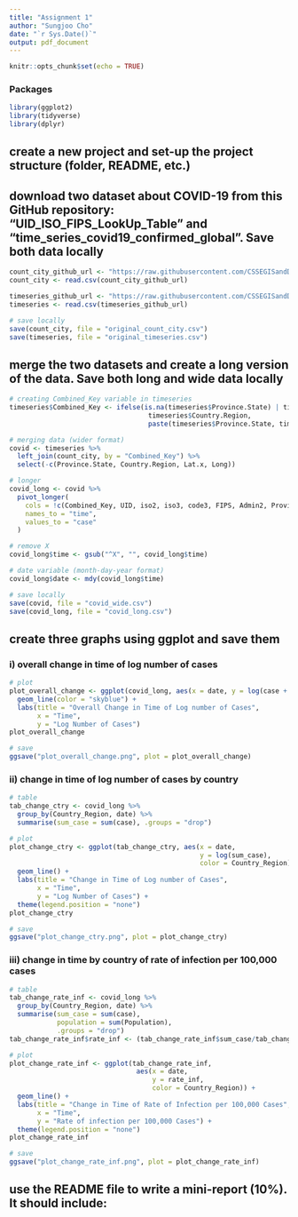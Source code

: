 ```yaml
---
title: "Assignment 1"
author: "Sungjoo Cho"
date: "`r Sys.Date()`"
output: pdf_document
---
```


```r
knitr::opts_chunk$set(echo = TRUE)
```

### Packages
```r
library(ggplot2)
library(tidyverse)
library(dplyr)
```

## create a new project and set-up the project structure (folder, README, etc.)


## download two dataset about COVID-19 from this GitHub repository: “UID_ISO_FIPS_LookUp_Table” and “time_series_covid19_confirmed_global”. Save both data locally

```r
count_city_github_url <- "https://raw.githubusercontent.com/CSSEGISandData/COVID-19/master/csse_covid_19_data/UID_ISO_FIPS_LookUp_Table.csv?raw=true"
count_city <- read.csv(count_city_github_url)

timeseries_github_url <- "https://raw.githubusercontent.com/CSSEGISandData/COVID-19/master/csse_covid_19_data/csse_covid_19_time_series/time_series_covid19_confirmed_global.csv?raw=true"
timeseries <- read.csv(timeseries_github_url)

# save locally
save(count_city, file = "original_count_city.csv")
save(timeseries, file = "original_timeseries.csv")
```


## merge the two datasets and create a long version of the data. Save both long and wide data locally

```r
# creating Combined_Key variable in timeseries
timeseries$Combined_Key <- ifelse(is.na(timeseries$Province.State) | timeseries$Province.State == "",
                                   timeseries$Country.Region,
                                   paste(timeseries$Province.State, timeseries$Country.Region, sep = ", "))

# merging data (wider format)
covid <- timeseries %>%
  left_join(count_city, by = "Combined_Key") %>%
  select(-c(Province.State, Country.Region, Lat.x, Long))

# longer  
covid_long <- covid %>%
  pivot_longer(
    cols = !c(Combined_Key, UID, iso2, iso3, code3, FIPS, Admin2, Province_State, Country_Region, Lat.y, Long_, Population),
    names_to = "time",
    values_to = "case"
  )

# remove X
covid_long$time <- gsub("^X", "", covid_long$time)

# date variable (month-day-year format)
covid_long$date <- mdy(covid_long$time)

# save locally
save(covid, file = "covid_wide.csv")
save(covid_long, file = "covid_long.csv")
```


## create three graphs using ggplot and save them

### i) overall change in time of log number of cases
```r
# plot
plot_overall_change <- ggplot(covid_long, aes(x = date, y = log(case + 1))) +
  geom_line(color = "skyblue") +
  labs(title = "Overall Change in Time of Log number of Cases",
       x = "Time", 
       y = "Log Number of Cases")
plot_overall_change  

# save
ggsave("plot_overall_change.png", plot = plot_overall_change)
```

### ii) change in time of log number of cases by country
```r
# table
tab_change_ctry <- covid_long %>%
  group_by(Country_Region, date) %>%
  summarise(sum_case = sum(case), .groups = "drop")

# plot
plot_change_ctry <- ggplot(tab_change_ctry, aes(x = date, 
                                                y = log(sum_case), 
                                                color = Country_Region)) +
  geom_line() +
  labs(title = "Change in Time of Log number of Cases",
       x = "Time",
       y = "Log Number of Cases") +
  theme(legend.position = "none")
plot_change_ctry

# save
ggsave("plot_change_ctry.png", plot = plot_change_ctry)
```


### iii) change in time by country of rate of infection per 100,000 cases

```r
# table
tab_change_rate_inf <- covid_long %>%
  group_by(Country_Region, date) %>%
  summarise(sum_case = sum(case), 
            population = sum(Population),
            .groups = "drop")
tab_change_rate_inf$rate_inf <- (tab_change_rate_inf$sum_case/tab_change_rate_inf$population) * 100000

# plot
plot_change_rate_inf <- ggplot(tab_change_rate_inf, 
                                aes(x = date, 
                                    y = rate_inf, 
                                    color = Country_Region)) +
  geom_line() +
  labs(title = "Change in Time of Rate of Infection per 100,000 Cases",
       x = "Time",
       y = "Rate of infection per 100,000 Cases") +
  theme(legend.position = "none")
plot_change_rate_inf

# save
ggsave("plot_change_rate_inf.png", plot = plot_change_rate_inf)
```


## use the README file to write a mini-report (10%). It should include:



